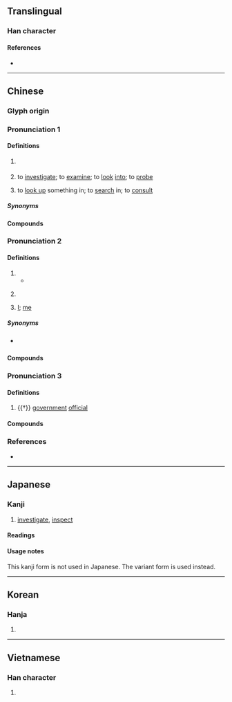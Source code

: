 {{also|査}}
{{character info}}
==Translingual==
{{stroke order|strokes=9}}

===Han character===
{{Han char|rn=75|rad=木|as=05|sn=9|four=40107|canj=DAM|ids=⿱木旦}}

====References====
* {{Han ref|kx=0520.070|dkj=14643|dj=0908.060|hdz=21181.070|uh=67E5|ud=26597|bh=AC64|bd=44132}}

----

==Chinese==
{{zh-forms|alt=査}}

===Glyph origin===
{{Han etym}}
{{Han compound|木|且|c1=s|c2=p|t1=wood|ls=psc}}

===Pronunciation 1===
{{zh-pron
|m=chá
|m-s=
|c=caa4
|c-t=
|g=
|h=pfs=chhà
|j=
|mb=
|md=că
|mn=xm,zz:châ/qz,tw:chhâ/zz:chêe/qz,xm,tw:cha/zz:chee
|mn_note=Xiamen, Quanzhou, Taiwan: châ/chhâ - literary; cha - colloquial variant
Zhangzhou: chêe - vernacular; châ - literary; chee - colloquial variant
|mn-t=cê5
|w=3zo
|x=
|mc=2
|oc=2
|ma=y
|cat=v,n
}}

====Definitions====
{{zh-hanzi}}

# {{zh-alt-lb|槎}} {{zh-original|楂|[[wooden]] [[raft]]}}
# to [[investigate]]; to [[examine]]; to [[look]] [[into]]; to [[probe]]
#: {{zh-x|查 激素.六.項|to '''check''' the levels of the six female sex hormones}}
# to [[look up]] something in; to [[search]] in; to [[consult]]
#: {{zh-x|去 查 詞典|to go '''look in''' the dictionary; to go '''consult''' the dictionary}}
#: {{zh-x|去 查 字典|to go '''look in''' a character dictionary|C}}

=====Synonyms=====
{{zh-dial}}

====Compounds====
{{zh-der|健康檢查|徹查|市場調查|問卷調查|審查|偵查終結|嚴查|國富調查|勘查|存查|夢夢查查|切片檢查|備查|工作抽查|不查梨|待查|密查|尋查|工礦檢查|刑事調查|偵查|查核|戶口調查|查考|抽查|查票員|稽查|查問|查報|探查|查票|稽查員|查拳|查收|查看|查體|抽樣調查|查驗|檢查哨|查抄|查實|查帳|查甫|查學|查理定律|查勤|查尋|民意調查|查處|查某:cha-bó͘|查辦|產前檢查|突擊檢查|究查|查明|明查暗訪|查表|查三訪四|查德|產後檢查|查堂|社會調查|查無實據|盤查|查號臺|查對|查察|查照|戶口普查|查盤|查詢|查帳員|樣本調查|澈查|查訪|清查|查捕|查獲|波查|查戶口|查閱|查勘|檢查|查詰|查封|查究|查點|查邊|查訊|查緝|查扣|查夜|查哨|有案可查|查案|普查|查手舞腳|查證|搜查|查禁|胃鏡檢查|調查表|調查|巡查|追查|身家調查|自查|細查|訪查|體格檢查|詳查|革職查辦|調查權|線上查詢|調查員|骨查臉|考查|鑒核備查|聯席審查|複查|核查|查埔:cha-po͘|扣查|測查|查控}}

===Pronunciation 2===
{{zh-pron
|m=zhā
|c=zaa1,caa4
|mn=xm,qz,tw:cha/zz:chee
|mn-t=za1
|w=1tso
|mc=
|oc=1
|ma=
|cat=n,pn,pron
}}

====Definitions====
{{zh-hanzi}}

# {{zh-alt-form|楂|[[hawthorn]]|tr=zhā}}
#* {{zh-x|^河陽 查{zhā}子、查{zhā}條|Heyang '''hawthorn''', '''hawthorn''' strips|ref={{lw|zh|孟元老}} (Meng Yuanlao), {{lw|zh|s:東京夢華錄/卷二#飲食果子|飲食果子}}, in {{lw|zh|東京夢華錄}} (''{{w|Dongjing Meng Hua Lu|The Eastern Capital: A Dream of Splendor}}'')}}
# {{surname|zh}}
#: {{zh-x|^查{zhā} ^良-鏞|{{w|Jin Yong|Louis '''Cha'''}} {{gloss|Chinese novelist, better known by his pen name Jin Yong}}}}
# {{lb|zh|dialectal}} [[I]]; [[me]]

=====Synonyms=====
* {{sense|me}} {{zh-l|咱}}

====Compounds====
{{zh-der|fold=1|查果|查梨|查裹|沒查沒利|查沙|賣查梨|蠟查}}

===Pronunciation 3===
{{zh-pron
|m=chái
|c=caai4
|mc=1
|oc=3
|cat=n
}}

====Definitions====
{{zh-hanzi}}

# {{†}} {{lb|zh|colloquial}} [[government]] [[official]]

====Compounds====
{{zh-der|查郎}}

===References===
* {{R:twedu|A01905}}

{{zh-cat|Beginning}}

----

==Japanese==

===Kanji===
{{ja-kanji|grade=uc|rs=木05}}

# [[investigate]], [[inspect]]

====Readings====
{{ja-readings
|goon=しゃ, じゃ
|kanon=さ
}}

====Usage notes====
This kanji form is not used in Japanese. The variant form {{m|ja|査}} is used instead.

----

==Korean==

===Hanja===
{{ko-hanja|사실하다|사실할|사}}

# {{alt form|ko|査}}

----

==Vietnamese==

===Han character===
{{vi-readings|reading=tra, già|rs=木05}}

# {{rfdef|vi|sort=木05}}